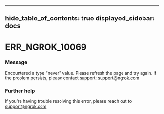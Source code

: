 

---
hide_table_of_contents: true
displayed_sidebar: docs
---


# ERR_NGROK_10069

### Message
Encountered a type "never" value. Please refresh the page and try again. If the problem persists, please contact support: support@ngrok.com

<ErrorDetails error="err_ngrok_10069" />



### Further help
If you're having trouble resolving this error, please reach out to [support@ngrok.com](mailto:support@ngrok.com?subject=Help%20with%20ERR_NGROK_10069)

